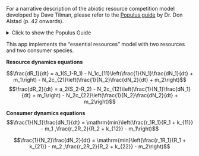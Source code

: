 
For a narrative description of the abiotic resource competition model developed by Dave Tilman, please refer to the [Populus guide](https://cbs.umn.edu/sites/cbs.umn.edu/files/public/downloads/PopulusHelp_e.pdf) by Dr. Don Alstad (p. 42 onwards). 

<details>
  <summary>Click to show the Populus Guide </summary>
<iframe src="https://cbs.umn.edu/sites/cbs.umn.edu/files/public/downloads/PopulusHelp_e.pdf#page=42" style="border:none;"  width="800" height="400" style="text-align:center">
</iframe>
</details>

This app implements the "essential resources" model with two resources and two consumer species. 

**Resource dynamics equations**  

$$\frac{dR_1}{dt} = a_1(S_1-R_1) - N_1c_{11}\left(\frac{1}{N_1}\frac{dN_1}{dt} + m_1\right) -  N_2c_{21}\left(\frac{1}{N_2}\frac{dN_2}{dt} + m_2\right)$$
$$\frac{dR_2}{dt} = a_2(S_2-R_2) - N_2c_{12}\left(\frac{1}{N_1}\frac{dN_1}{dt} + m_1\right) -  N_2c_{22}\left(\frac{1}{N_2}\frac{dN_2}{dt} + m_2\right)$$

**Consumer dynamics equations**  
$$\frac{1}{N_1}\frac{dN_1}{dt} = \mathrm{min}\left(\frac{r_1R_1}{R_1 + k_{11}} - m_1 ,\frac{r_2R_2}{R_2 + k_{12}} - m_1\right)$$

$$\frac{1}{N_2}\frac{dN_2}{dt} = \mathrm{min}\left(\frac{r_1R_1}{R_1 + k_{21}} - m_2 ,\frac{r_2R_2}{R_2 + k_{22}} - m_2\right)$$



